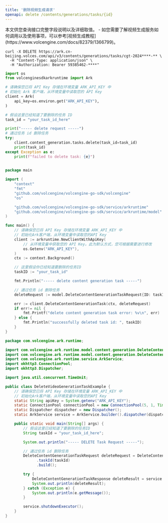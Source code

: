 ```yaml
---
title: '删除视频生成请求'
openapi: delete /contents/generations/tasks/{id}
---
```

<Tip>
    本文供您查询接口完整字段说明以及详细取值。
    - 如您需要了解视频生成服务如何调用以及使用事项，可以参考[视频生成教程](https://www.volcengine.com/docs/82379/1366799)。
</Tip>
<RequestExample>

```shell Curl
curl -X DELETE https://ark.cn-beijing.volces.com/api/v3/contents/generations/tasks/cgt-2024****-** \
  -H "Content-Type: application/json" \
  -H "Authorization: Bearer 59385462-****" 
```

```python Python SDK
import os
from volcenginesdkarkruntime import Ark

# 请确保您已将 API Key 存储在环境变量 ARK_API_KEY 中
# 初始化 Ark 客户端，从环境变量中读取您的 API Key
client = Ark(
    api_key=os.environ.get("ARK_API_KEY"),
)

# 假设这里已经知道了要删除的任务 ID
task_id = "your_task_id_here"

print("----- delete request -----")
# 通过任务 id 删除任务
try:
    client.content_generation.tasks.delete(task_id=task_id)
    print(task_id)
except Exception as e:
    print(f"failed to delete task: {e}")
    
```

```go Go SDK
package main

import (
    "context"
    "fmt"
    "github.com/volcengine/volcengine-go-sdk/volcengine"
    "os"

    "github.com/volcengine/volcengine-go-sdk/service/arkruntime"
    "github.com/volcengine/volcengine-go-sdk/service/arkruntime/model"
)

func main() {
    // 请确保您已将 API Key 存储在环境变量 ARK_API_KEY 中
    // 初始化Ark客户端，从环境变量中读取您的API Key
    client := arkruntime.NewClientWithApiKey(
        // 从环境变量中获取您的 API Key。此为默认方式，您可根据需要进行修改
        os.Getenv("ARK_API_KEY"),
    )
    ctx := context.Background()

    // 这里假设你已经知道要删除的任务ID
    taskID := "your_task_id" 

    fmt.Println("----- delete content generation task -----")

    // 通过任务 id 删除任务
    deleteRequest := model.DeleteContentGenerationTaskRequest{ID: taskID}

    err := client.DeleteContentGenerationTask(ctx, deleteRequest)
    if err!= nil {
        fmt.Printf("delete content generation task error: %v\n", err)
    } else {
        fmt.Println("successfully deleted task id: ", taskID)
    }
}
```


```java Java SDK
package com.volcengine.ark.runtime;

import com.volcengine.ark.runtime.model.content.generation.DeleteContentGenerationTaskRequest;
import com.volcengine.ark.runtime.model.content.generation.DeleteContentGenerationTaskResponse;
import com.volcengine.ark.runtime.service.ArkService;
import okhttp3.ConnectionPool;
import okhttp3.Dispatcher;

import java.util.concurrent.TimeUnit;

public class DeleteVideoGenerationTaskExample {
    // 请确保您已将 API Key 存储在环境变量 ARK_API_KEY 中
    // 初始化Ark客户端，从环境变量中读取您的API Key
    static String apiKey = System.getenv("ARK_API_KEY");
    static ConnectionPool connectionPool = new ConnectionPool(5, 1, TimeUnit.SECONDS);
    static Dispatcher dispatcher = new Dispatcher();
    static ArkService service = ArkService.builder().dispatcher(dispatcher).connectionPool(connectionPool).apiKey(apiKey).build();

    public static void main(String[] args) {
        // 假设这里已经知道了要删除的任务ID
        String taskId = "your_task_id_here";

        System.out.println("----- DELETE Task Request -----");

        // 通过任务 id 删除任务
        DeleteContentGenerationTaskRequest deleteRequest = DeleteContentGenerationTaskRequest.builder()
              .taskId(taskId)
              .build();

        try {
            DeleteContentGenerationTaskResponse deleteResult = service.deleteContentGenerationTask(deleteRequest);
            System.out.println(deleteResult);
        } catch (Exception e) {
            System.out.println(e.getMessage());
        }

        service.shutdownExecutor();
    }
}
```

</RequestExample>